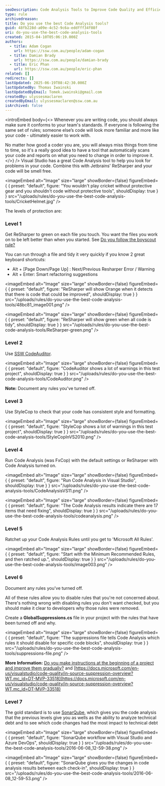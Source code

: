 ```yaml
---
seoDescription: Code Analysis Tools to Improve Code Quality and Efficiency
type: rule
archivedreason:
title: Do you use the best Code Analysis tools?
guid: 48fb228d-a09e-4c52-9c6a-eddfff34f08f
uri: do-you-use-the-best-code-analysis-tools
created: 2015-04-10T05:06:19.000Z
authors:
  - title: Adam Cogan
    url: https://ssw.com.au/people/adam-cogan
  - title: Damian Brady
    url: https://ssw.com.au/people/damian-brady
  - title: Eric Phan
    url: https://ssw.com.au/people/eric-phan
related: []
redirects: []
lastUpdated: 2025-06-19T08:42:30.000Z
lastUpdatedBy: Thomas Iwainski
lastUpdatedByEmail: Tomek.iwainski@gmail.com
createdBy: ulyssesmaclaren
createdByEmail: ulyssesmaclaren@ssw.com.au
isArchived: false
---
```


<introEmbed
  body={<>
Whenever you are writing code, you should always make sure it conforms to your team's standards. If everyone is following the same set of rules; someone else’s code will look more familiar and more like your code - ultimately easier to work with.

No matter how good a coder you are, you will always miss things from time to time, so it's a really good idea to have a tool that automatically scans your code and reports on what you need to change in order to improve it.
  </>}
/>
Visual Studio has a great Code Analysis tool to help you look for problems in your code. Combine this with Jetbrains' ReSharper and your code will be smell free.


<imageEmbed
  alt="Image"
  size="large"
  showBorder={false}
  figureEmbed={ {
    preset: "default",
    figure: "You wouldn't play cricket without protective gear and you shouldn't code without protective tools",
    shouldDisplay: true
  } }
  src="/uploads/rules/do-you-use-the-best-code-analysis-tools/CricketHelmet.jpg"
/>

The levels of protection are:

### Level 1

Get ReSharper to green on each file you touch. You want the files you work on to be left better than when you started. See [Do you follow the boyscout rule?](/follow-boy-scout-rule/)

You can run through a file and tidy it very quickly if you know 2 great keyboard shortcuts:

* Alt + [Page Down/Page Up] : Next/Previous Resharper Error / Warning
* Alt + Enter: Smart refactoring suggestions


<imageEmbed
  alt="Image"
  size="large"
  showBorder={false}
  figureEmbed={ {
    preset: "default",
    figure: "ReSharper will show Orange when it detects that there is code that could be improved",
    shouldDisplay: true
  } }
  src="/uploads/rules/do-you-use-the-best-code-analysis-tools/48bc81_image001.png"
/>


<imageEmbed
  alt="Image"
  size="large"
  showBorder={false}
  figureEmbed={ {
    preset: "default",
    figure: "ReSharper will show green when all code is tidy",
    shouldDisplay: true
  } }
  src="/uploads/rules/do-you-use-the-best-code-analysis-tools/ReSharper-green.png"
/>

### Level 2

Use [SSW CodeAuditor](https://codeauditor.com).


<imageEmbed
  alt="Image"
  size="large"
  showBorder={false}
  figureEmbed={ {
    preset: "default",
    figure: "CodeAuditor shows a lot of warnings in this test project",
    shouldDisplay: true
  } }
  src="/uploads/rules/do-you-use-the-best-code-analysis-tools/CodeAuditor.png"
/>

**Note:** Document any rules you've turned off.

### Level 3

Use StyleCop to check that your code has consistent style and formatting.


<imageEmbed
  alt="Image"
  size="large"
  showBorder={false}
  figureEmbed={ {
    preset: "default",
    figure: "StyleCop shows a lot of warnings in this test project",
    shouldDisplay: true
  } }
  src="/uploads/rules/do-you-use-the-best-code-analysis-tools/StyleCopInVS2010.png"
/>

### Level 4

Run Code Analysis (was FxCop) with the default settings or ReSharper with Code Analysis turned on.


<imageEmbed
  alt="Image"
  size="large"
  showBorder={false}
  figureEmbed={ {
    preset: "default",
    figure: "Run Code Analysis in Visual Studio",
    shouldDisplay: true
  } }
  src="/uploads/rules/do-you-use-the-best-code-analysis-tools/CodeAnalysisVS11.png"
/>


<imageEmbed
  alt="Image"
  size="large"
  showBorder={false}
  figureEmbed={ {
    preset: "default",
    figure: "The Code Analysis results indicate there are 17 items that need fixing",
    shouldDisplay: true
  } }
  src="/uploads/rules/do-you-use-the-best-code-analysis-tools/codeanalysis.png"
/>

### Level 5

Ratchet up your Code Analysis Rules until you get to 'Microsoft All Rules'.


<imageEmbed
  alt="Image"
  size="large"
  showBorder={false}
  figureEmbed={ {
    preset: "default",
    figure: "Start with the Minimum Recommended Rules, and then ratched up.",
    shouldDisplay: true
  } }
  src="/uploads/rules/do-you-use-the-best-code-analysis-tools/image003.png"
/>

### Level 6

Document any rules you've turned off.

All of these rules allow you to disable rules that you're not concerned about. There's nothing wrong with disabling rules you don't want checked, but you should make it clear to developers why those rules were removed.

Create a **GlobalSuppressions.cs** file in your project with the rules that have been turned off and why.


<imageEmbed
  alt="Image"
  size="large"
  showBorder={false}
  figureEmbed={ {
    preset: "default",
    figure: "The suppressions file tells Code Analysis which rules it should disable for specific code blocks",
    shouldDisplay: true
  } }
  src="/uploads/rules/do-you-use-the-best-code-analysis-tools/suppressions-file.png"
/>

**More Information:** [Do you make instructions at the beginning of a project and improve them gradually?](/do-you-make-instructions-at-the-beginning-of-a-project-and-improve-them-gradually) and [https://docs.microsoft.com/en-us/visualstudio/code-quality/in-source-suppression-overview?WT.mc_id=DT-MVP-33518](https://docs.microsoft.com/en-us/visualstudio/code-quality/in-source-suppression-overview?WT.mc_id=DT-MVP-33518)

### Level 7

The gold standard is to use [SonarQube](https://www.sonarqube.org/), which gives you the code analysis that the previous levels give you as wells as the ability to analyze technical debt and to see which code changes had the most impact to technical debt


<imageEmbed
  alt="Image"
  size="large"
  showBorder={false}
  figureEmbed={ {
    preset: "default",
    figure: "SonarQube workflow with Visual Studio and Azure DevOps",
    shouldDisplay: true
  } }
  src="/uploads/rules/do-you-use-the-best-code-analysis-tools/2016-06-08_12-59-38.png"
/>


<imageEmbed
  alt="Image"
  size="large"
  showBorder={false}
  figureEmbed={ {
    preset: "default",
    figure: "SonarQube gives you the changes in code analysis results between each check-in",
    shouldDisplay: true
  } }
  src="/uploads/rules/do-you-use-the-best-code-analysis-tools/2016-06-08_12-59-53.png"
/>
